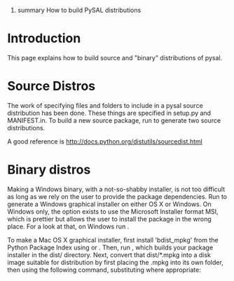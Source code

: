 ﻿#summary How to build PySAL distributions

= Introduction =

This page explains how to build source and "binary" distributions of pysal. 

= Source Distros =

The work of specifying files and folders to include in a pysal source distribution has been done.  These things are specified in setup.py and MANIFEST.in.  To build a new source package, run {{{python setup.py sdist --formats=gztar,zip}}} to generate two source distributions. 

A good reference is http://docs.python.org/distutils/sourcedist.html

= Binary distros =

Making a Windows binary, with a not-so-shabby installer, is not too difficult as long as we rely on the user to provide the package dependencies.  Run {{{python setup.py bdist_wininst}}} to generate a Windows graphical installer on either OS X or Windows. On Windows only, the option exists to use the Microsoft Installer format MSI, which is prettier but allows the user to install the package in the wrong place. For a look at that, on Windows run {{{python setup.py bdist --formats=msi}}}. 

To make a Mac OS X graphical installer, first install 'bdist_mpkg' from the Python Package Index using {{{easy_install bdist_mpkg}}} or {{{pip install bdist_mpkg}}}. Then, run {{{bdist_mpkg setup.py build}}}, which builds your package installer in the dist/ directory.  Next, convert that dist/*.mpkg into a disk image suitable for distribution by first placing the .mpkg into its own folder, then using the following command, substituting where appropriate: 
{{{hdiutil create -fs HFS+ -srcfolder new_folder/ desired_filename.dmg}}}